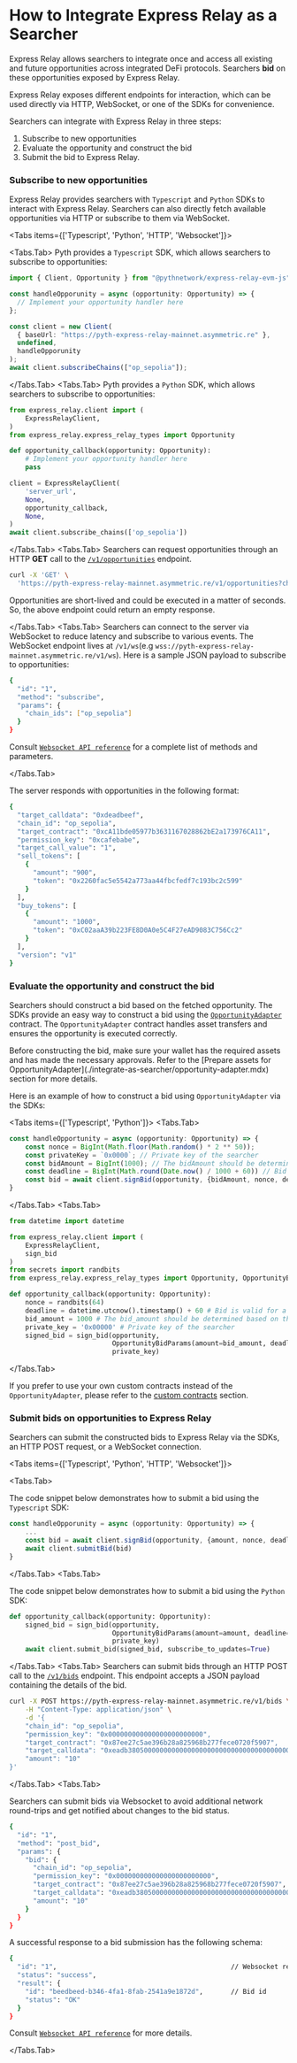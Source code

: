 
# How to Integrate Express Relay as a Searcher

Express Relay allows searchers to integrate once and access all existing and future opportunities across integrated DeFi protocols.
Searchers **bid** on these opportunities exposed by Express Relay.

Express Relay exposes different endpoints for interaction, which can be used directly via HTTP, WebSocket, or one of the SDKs for convenience.

Searchers can integrate with Express Relay in three steps:

1. Subscribe to new opportunities
2. Evaluate the opportunity and construct the bid
3. Submit the bid to Express Relay.

<Steps>

### Subscribe to new opportunities

Express Relay provides searchers with `Typescript` and `Python` SDKs to interact with Express Relay. 
Searchers can also directly fetch available opportunities via HTTP or subscribe to them via WebSocket.

<Tabs items={['Typescript', 'Python', 'HTTP', 'Websocket']}>

<Tabs.Tab>
Pyth provides a `Typescript` SDK, which allows searchers to subscribe to opportunities:

```typescript
import { Client, Opportunity } from "@pythnetwork/express-relay-evm-js";

const handleOpporunity = async (opportunity: Opportunity) => {
  // Implement your opportunity handler here
};

const client = new Client(
  { baseUrl: "https://pyth-express-relay-mainnet.asymmetric.re" },
  undefined,
  handleOpporunity
);
await client.subscribeChains(["op_sepolia"]);
```

</Tabs.Tab>
<Tabs.Tab>
Pyth provides a `Python` SDK, which allows searchers to subscribe to opportunities:

```python copy
from express_relay.client import (
    ExpressRelayClient,
)
from express_relay.express_relay_types import Opportunity

def opportunity_callback(opportunity: Opportunity):
    # Implement your opportunity handler here
    pass

client = ExpressRelayClient(
    'server_url',
    None,
    opportunity_callback,
    None,
)
await client.subscribe_chains(['op_sepolia'])
```

</Tabs.Tab>
<Tabs.Tab>
Searchers can request opportunities through an HTTP **GET** call to the [`/v1/opportunities`](https://pyth-express-relay-mainnet.asymmetric.re/redoc#tag/opportunity/operation/get_opportunities) endpoint.

```bash copy
curl -X 'GET' \
  'https://pyth-express-relay-mainnet.asymmetric.re/v1/opportunities?chain_id=op_sepolia&mode=live'
```

Opportunities are short-lived and could be executed in a matter of seconds. So, the above endpoint could return an empty response.

</Tabs.Tab>
<Tabs.Tab>
Searchers can connect to the server via WebSocket to reduce latency and subscribe to various events. The WebSocket endpoint lives at `/v1/ws`(e.g `wss://pyth-express-relay-mainnet.asymmetric.re/v1/ws`).
Here is a sample JSON payload to subscribe to opportunities:

```bash copy
{
  "id": "1",
  "method": "subscribe",
  "params": {
    "chain_ids": ["op_sepolia"]
  }
}
```

Consult [`Websocket API reference`](./websocket-api-reference.mdx) for a complete list of methods and parameters.

</Tabs.Tab>
</Tabs>

The server responds with opportunities in the following format:

```bash copy
{
  "target_calldata": "0xdeadbeef",                                      // Calldata to execute the opportunity
  "chain_id": "op_sepolia",                                             
  "target_contract": "0xcA11bde05977b3631167028862bE2a173976CA11",      // Protocol contract address to call
  "permission_key": "0xcafebabe",                                       // Unique identifier for the opportunity
  "target_call_value": "1",                                             // Value (in Wei) to send to the protocol contract.
  "sell_tokens": [                                                      // Tokens the protocol expects to receive
    {
      "amount": "900",
      "token": "0x2260fac5e5542a773aa44fbcfedf7c193bc2c599"
    }
  ],
  "buy_tokens": [                                                       // Tokens the protocol will send in return
    {
      "amount": "1000",
      "token": "0xC02aaA39b223FE8D0A0e5C4F27eAD9083C756Cc2"
    }
  ],
  "version": "v1"                                                       // Opportunity format version
}
```

### Evaluate the opportunity and construct the bid

Searchers should construct a bid based on the fetched opportunity.
The SDKs provide an easy way to construct a bid using the [`OpportunityAdapter`](./integrate-as-searcher/opportunity-adapter.mdx) contract. 
The `OpportunityAdapter` contract handles asset transfers and ensures the opportunity is executed correctly.

<Callout type="warning" emoji="⚠️">
Before constructing the bid, make sure your wallet has the required assets and has made the necessary approvals.
Refer to the [Prepare assets for OpportunityAdapter](./integrate-as-searcher/opportunity-adapter.mdx) section for more details.
</Callout>


Here is an example of how to construct a bid using `OpportunityAdapter` via the SDKs:

<Tabs items={['Typescript', 'Python']}>
<Tabs.Tab>
```typescript copy
const handleOpportunity = async (opportunity: Opportunity) => {
    const nonce = BigInt(Math.floor(Math.random() * 2 ** 50));
    const privateKey = `0x0000`; // Private key of the searcher
    const bidAmount = BigInt(1000); // The bidAmount should be determined based on opportunity
    const deadline = BigInt(Math.round(Date.now() / 1000 + 60)) // Bid is valid for a minute
    const bid = await client.signBid(opportunity, {bidAmount, nonce, deadline}, privateKey)
}
```
</Tabs.Tab>
<Tabs.Tab>
```python copy
from datetime import datetime

from express_relay.client import (
    ExpressRelayClient,
    sign_bid
)
from secrets import randbits
from express_relay.express_relay_types import Opportunity, OpportunityBidParams

def opportunity_callback(opportunity: Opportunity):
    nonce = randbits(64)
    deadline = datetime.utcnow().timestamp() + 60 # Bid is valid for a minute
    bid_amount = 1000 # The bid_amount should be determined based on the opportunity
    private_key = '0x00000' # Private key of the searcher
    signed_bid = sign_bid(opportunity, 
                          OpportunityBidParams(amount=bid_amount, deadline=int(deadline), nonce=nonce), 
                          private_key)
```
</Tabs.Tab>
</Tabs>




If you prefer to use your own custom contracts instead of the `OpportunityAdapter`, please refer to the [custom contracts](./integrate-as-searcher/custom-contract.mdx) section.

### Submit bids on opportunities to Express Relay

Searchers can submit the constructed bids to Express Relay via the SDKs, an HTTP POST request, or a WebSocket connection.

<Tabs items={['Typescript', 'Python', 'HTTP', 'Websocket']}>

<Tabs.Tab>

The code snippet below demonstrates how to submit a bid using the `Typescript` SDK:

```typescript {4} copy
const handleOpporunity = async (opportunity: Opportunity) => {
    ...
    const bid = await client.signBid(opportunity, {amount, nonce, deadline}, privateKey)
    await client.submitBid(bid)
}
```

</Tabs.Tab>
<Tabs.Tab>

The code snippet below demonstrates how to submit a bid using the `Python` SDK:

```python {5} copy
def opportunity_callback(opportunity: Opportunity):
    signed_bid = sign_bid(opportunity,
                          OpportunityBidParams(amount=amount, deadline=int(deadline), nonce=nonce),
                          private_key)
    await client.submit_bid(signed_bid, subscribe_to_updates=True)
```
</Tabs.Tab>
<Tabs.Tab>
Searchers can submit bids through an HTTP POST call to the [`/v1/bids`](https://pyth-express-relay-mainnet.asymmetric.re/redoc#tag/bid/operation/bid) endpoint. This endpoint accepts a JSON payload containing the details of the bid.

```bash copy
curl -X POST https://pyth-express-relay-mainnet.asymmetric.re/v1/bids \
    -H "Content-Type: application/json" \
    -d '{
    "chain_id": "op_sepolia",
    "permission_key": "0x000000000000000000000000",
    "target_contract": "0x87ee27c5ae396b28a825968b277fece0720f5907",
    "target_calldata": "0xeadb38050000000000000000000000000000000000000000000000000000000000000064",
    "amount": "10"
}'
```

</Tabs.Tab>
<Tabs.Tab>

Searchers can submit bids via Websocket to avoid additional network round-trips and get notified about changes to the bid status.

```bash copy
{
  "id": "1",
  "method": "post_bid",
  "params": {
    "bid": {
      "chain_id": "op_sepolia",
      "permission_key": "0x000000000000000000000000",
      "target_contract": "0x87ee27c5ae396b28a825968b277fece0720f5907",
      "target_calldata": "0xeadb38050000000000000000000000000000000000000000000000000000000000000064",
      "amount": "10"
    }
  }
}
```

A successful response to a bid submission has the following schema:

```bash copy
{
  "id": "1",                                            // Websocket request id
  "status": "success",
  "result": {
    "id": "beedbeed-b346-4fa1-8fab-2541a9e1872d",       // Bid id
    "status": "OK"
  }
}
```

Consult [`Websocket API reference`](./websocket-api-reference.mdx) for more details.

</Tabs.Tab>
</Tabs>
</Steps>
